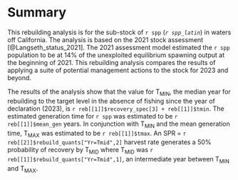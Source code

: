 # Summary{-}

This rebuilding analysis is for the sub-stock of `r spp` (_`r spp_latin`_) in waters off California. The analysis is based on the 2021 stock assessment [@Langseth_status_2021]. The 2021 assessment model estimated the `r spp` population to be at 14% of the unexploited equilibrium spawning output at the beginning of 2021. This rebuilding analysis compares the results of applying a suite of potential management actions to the stock for 2023 and beyond.

The results of the analysis show that the value for $\text{T}_\text{MIN}$, the median year for rebuilding to the target level in the absence of fishing since the year of declaration (2023), is `r reb[[1]]$recovery_spec[3] + reb[[1]]$tmin `. The estimated generation time for `r spp` was estimated to be `r reb[[1]]$mean_gen` years. In conjunction with $\text{T}_\text{MIN}$ and the mean generation time, $\text{T}_\text{MAX}$ was estimated to be `r reb[[1]]$tmax `. An SPR = `r reb[[2]]$rebuild_quants["Yr=Tmid",2]` harvest rate generates a 50% probability of recovery by $\text{T}_\text{MID}$ where $\text{T}_\text{MID}$ was `r reb[[1]]$rebuild_quants["Yr=Tmid",1]`, an intermediate year between $\text{T}_\text{MIN}$ and $\text{T}_\text{MAX}$.
